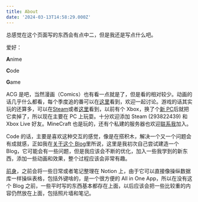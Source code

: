 ```yaml
---
title: About
date: '2024-03-13T14:58:29.000Z'
---
```


总感觉在这个页面写的东西会有点中二，但是我还是写点什么吧。

爱好：

**A**nime

**C**ode

**G**ame

ACG 是吧，当然漫画（Comics）也有看一点就是了，但是看的相对较少。动画的话几乎什么都看，每个季度追的番可以在[这里](https://bgm.tv/user/cotton_candyz)看到，欢迎一起讨论。游戏的话其实玩的还算多，可以在[Steam](https://steamcommunity.com/id/cotton_candyz)或者[这里](https://www.exophase.com/user/CottonCandyZ/)看到，以前有个 Xbox，换了个[新 PC](posts/2023-11-09-2023-new-pc)后就把它卖掉了，所以现在主要在 PC 上玩耍。十分欢迎添加 Steam (293822439) 和 Xbox Live 好友。MineCraft 也是玩的，还有个私建的服务器也欢迎[联系我](mailto:me@nanachi.moe)加入。

Code 的话，主要是喜欢这种交互的感觉，像是在搭积木，解决一个又一个问题会有成就感，正如我在[关于这个 Blog](posts/2024-03-12-about-this-blog)里所说，这里是我初次自己尝试建造一个 Blog，它可能会有一些问题，但是我应该会不断的优化，加入一些我学到的新东西，添加一些动画和效果，整个过程应该会非常有趣。

[前身](https://cottoncandyz.notion.site/)，之前会将一些日常或者笔记整理在 Notion 上，由于它可以直接像操纵数据库一样操纵表格，包括外键啥的，是一个很方便的 All in One App，所以在没有这个 Blog 之前，一些平时写的东西基本都存在上面，以后应该会把一些比较重的内容仍然放在上面，包括照片墙和笔记。